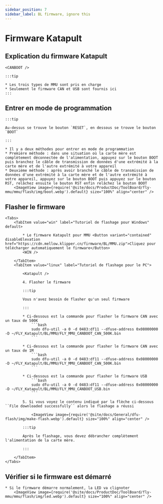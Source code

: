 ```yaml
---
sidebar_position: 7
sidebar_label: BL firmware, ignore this
---
```



# Firmware Katapult

## Explication du firmware Katapult

    <CANBOOT />

    :::tip

    * Les trois types de MMU sont pris en charge
    * Seulement le firmware CAN et USB sont fournis ici
    :::

## Entrer en mode de programmation

    :::tip

    Au-dessus se trouve le bouton `RESET`, en dessous se trouve le bouton `BOOT`

    :::

    * Il y a deux méthodes pour entrer en mode de programmation
    * Première méthode : dans une situation où la carte mère est complètement déconnectée de l'alimentation, appuyez sur le bouton BOOT puis branchez le câble de transmission de données d'une extrémité à la carte mère et de l'autre extrémité à votre appareil
    * Deuxième méthode : après avoir branché le câble de transmission de données d'une extrémité à la carte mère et de l'autre extrémité à votre appareil, appuyez sur le bouton BOOT puis appuyez sur le bouton RST, relâchez ensuite le bouton RST enfin relâchez le bouton BOOT
        <ImageView image={require('@site/docs/ProductDoc/ToolBoard/fly-mmu/mmu/flash/img/boot.webp').default} size="100%" align="center" />

## Flasher le firmware
    <Tabs>
        <TabItem value="win" label="Tutoriel de flashage pour Windows" default>
        
            * Le firmware Katapult pour MMU <Button variant="contained" disableElevation href="https://cdn.mellow.klipper.cn/firmware/BL/MMU.zip">Cliquez pour télécharger automatiquement le firmware</Button>
            <WIN />
            
        </TabItem>
        <TabItem value="linux" label="Tutoriel de flashage pour le PC">
            
            <Katapult />

            4. Flasher le firmware

            :::tip

            Vous n'avez besoin de flasher qu'un seul firmware

            :::

            * Ci-dessous est la commande pour flasher le firmware CAN avec un taux de 500K
                ```bash
                sudo dfu-util -a 0 -d 0483:df11 --dfuse-address 0x08000000 -D ~/FLY_Katapult/BL/MMU/FLY_MMU_CANBOOT_CAN_500K.bin
                ```
                       
            * Ci-dessous est la commande pour flasher le firmware CAN avec un taux de 1M
                ```bash
                sudo dfu-util -a 0 -d 0483:df11 --dfuse-address 0x08000000 -D ~/FLY_Katapult/BL/MMU/FLY_MMU_CANBOOT_CAN_500K.bin
                ```

            * Ci-dessous est la commande pour flasher le firmware USB
                ```bash
                sudo dfu-util -a 0 -d 0483:df11 --dfuse-address 0x08000000 -D ~/FLY_Katapult/BL/MMU/FLY_MMU_CANBOOT_USB.bin
                ```

            5. Si vous voyez le contenu indiqué par la flèche ci-dessous ``File downloaded successfully`` alors le flashage a réussi

                <ImageView image={require('@site/docs/General/dfu-flash/img/make-flash.webp').default} size="100%" align="center" />

            :::tip

            Après le flashage, vous devez débrancher complètement l'alimentation de la carte mère.

            :::

        </TabItem>
    </Tabs>

## Vérifier si le firmware est démarré

    * Si le firmware démarre normalement, la LED va clignoter
        <ImageView image={require('@site/docs/ProductDoc/ToolBoard/fly-mmu/mmu/flash/img/led.webp').default} size="100%" align="center" />
